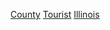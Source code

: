 {{containercat}}
[[Category:伊利諾州旅遊景點|County]]
[[Category:伊利諾州行政區劃|Tourist]]
[[Category:美國各縣旅遊景點|Illinois]]